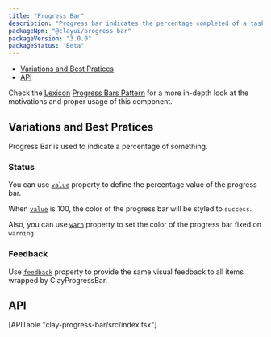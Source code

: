 ```yaml
---
title: "Progress Bar"
description: "Progress bar indicates the percentage completed of a task."
packageNpm: "@clayui/progress-bar"
packageVersion: "3.0.0"
packageStatus: "Beta"
---
```



<div class="nav-toc">

- [Variations and Best Pratices](#variations-and-best-pratices)
- [API](#api)

</div>

<div class="clay-site-alert alert alert-info">
	Check the <a href="https://liferay.design/lexicon/">Lexicon</a> <a href="https://liferay.design/lexicon/core-components/progress-bars/">Progress Bars Pattern</a> for a more in-depth look at the motivations and proper usage of this component.
</div>

## Variations and Best Pratices

Progress Bar is used to indicate a percentage of something.

<ProgressBar />

### Status

You can use [`value`](#api-value) property to define the percentage value of the progress bar.

When [`value`](#api-value) is 100, the color of the progress bar will be styled to `success`.

Also, you can use [`warn`](#api-warn) property to set the color of the progress bar fixed on `warning`.

<ProgressBarStatus />

### Feedback

Use [`feedback`](#api-feedback) property to provide the same visual feedback to all items wrapped by ClayProgressBar.

<ProgressBarFeedback />

## API

<div>
    [APITable "clay-progress-bar/src/index.tsx"]
</div>
